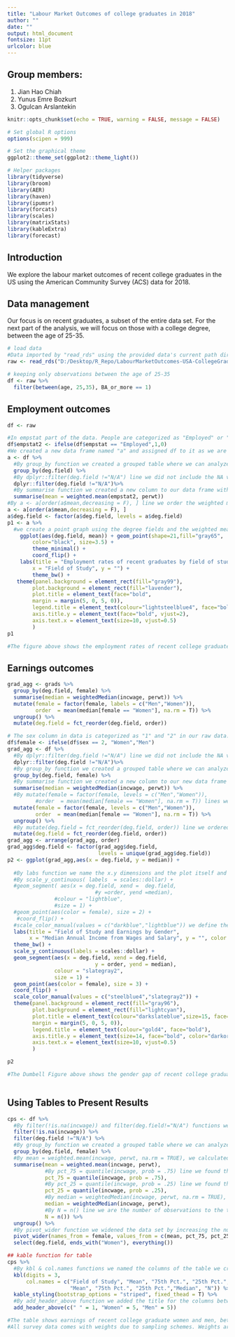 ```yaml
---
title: "Labour Market Outcomes of college graduates in 2018"
author: ""
date: ""
output: html_document
fontsize: 11pt
urlcolor: blue
---
```

## Group members:
1. Jian Hao Chiah
2. Yunus Emre Bozkurt
3. Ogulcan Arslantekin

```r
knitr::opts_chunk$set(echo = TRUE, warning = FALSE, message = FALSE)

# Set global R options
options(scipen = 999)

# Set the graphical theme
ggplot2::theme_set(ggplot2::theme_light())

# Helper packages
library(tidyverse)
library(broom)
library(AER)
library(haven)
library(ipumsr)
library(forcats)
library(scales)
library(matrixStats)
library(kableExtra)
library(forecast)
```


## Introduction

We explore the labour market outcomes of recent college graduates in the US using the American Community Survey (ACS) data for 2018.  


## Data management

Our focus is on recent graduates, a subset of the entire data set.  For the next part of the analysis, we will focus on those with a college degree, between the age of 25-35.  

```r
# load data
#Data imported by "read_rds" using the provided data's current path directory on my pc.
raw <- read_rds("D:/Desktop/R_Repo/LabourMarketOutcomes-USA-CollegeGraduates/recent_grads.rds")

# keeping only observations between the age of 25-35
df <- raw %>% 
  filter(between(age, 25,35), BA_or_more == 1)

```

## Employment outcomes

```r
df <- raw

#In empstat part of the data. People are categorized as "Employed" or "Unemployed". We can not calculate the weighted mean of the employment status with if they are categorical so we added a new column to the data frame named "empstat2"we link the epstat column with "$".In this column the "Employed" people become "1" and "Unemployed" people become "0"
df$empstat2 <- ifelse(df$empstat == "Employed",1,0)
#We created a new data frame named "a" and assigned df to it as we are gonna process & analyze the data from df we created in the first code chunk.
a <- df %>%
  #By group_by function we created a grouped table where we can analyze the data by groups. The data will be grouped by degree fields.
  group_by(deg.field) %>%
  #By dplyr::filter(deg.field !="N/A") line we did not include the NA variable in our groups.
  dplyr::filter(deg.field !="N/A")%>% 
  #By summarise function we created a new column to our data frame with the weighted mean of the employment status by groups (degree fields).
  summarise(mean = weighted.mean(empstat2, perwt))
#By a <- a[order(a$mean,decreasing = F), ] line we order the weighted means we calculated from lowest to highest(decreasing = F).
a <- a[order(a$mean,decreasing = F), ]
a$deg.field <- factor(a$deg.field, levels = a$deg.field)
p1 <- a %>% 
  #we create a point graph using the degree fields and the weighted mean employment rates. In the first line we assigned deg.field(degree fields) to x, and mean(weighted mean) to y but with coord_flip function   horizontal dimension becomes vertical, and vertical dimension becomes horizontal. 
    ggplot(aes(deg.field, mean)) + geom_point(shape=21,fill="gray65",
        color="black", size=3.5) +
        theme_minimal() +  
        coord_flip() +
    labs(title = "Employment rates of recent graduates by field of study",
        x = "Field of Study", y = "") +
        theme_bw() +
   theme(panel.background = element_rect(fill="gray99"),
        plot.background = element_rect(fill="lavender"),
        plot.title = element_text(face="bold", 
        margin = margin(5, 0, 5, 0)),
        legend.title = element_text(colour="lightsteelblue4", face="bold"),
        axis.title.y = element_text(face="bold", vjust=2),
        axis.text.x = element_text(size=10, vjust=0.5)
        )
p1

#The figure above shows the employment rates of recent college graduates, between the age of 25-35, by field of study. As the statistical measure of earning outcomes median is used in order to eliminate the    outliers' effect on the result. Highest rate of employment among recent college graduates between the age of 25-35 is belong to the ones who graduated from Electrical, Mechanic Repairs and lowest employment    rate with the same constraints belongs to the ones who graduated from Family, Consumer Sciences.

```


## Earnings outcomes

```r
grad_agg <- grads %>%
  group_by(deg.field, female) %>%
  summarise(median = weightedMedian(incwage, perwt)) %>%
  mutate(female = factor(female, labels = c("Men","Women")),
         order  = mean(median[female == "Women"], na.rm = T)) %>%
  ungroup() %>% 
  mutate(deg.field = fct_reorder(deg.field, order)) 
```


```r
# The sex column in data is categorized as "1" and "2" in our raw data. "1" means male and "2" means female. We created a new column with the date from "sex" column from the data and we changed 1s as Men and 2s as Women by df$female <- ifelse(df$sex == 2, "Women","Men") line.
df$female <- ifelse(df$sex == 2, "Women","Men")
grad_agg <- df %>%
  #By dplyr::filter(deg.field !="N/A") line we did not include the NA variable in our groups.
  dplyr::filter(deg.field !="N/A")%>% 
  #By group_by function we created a grouped table where we can analyze the data by groups. The data will be grouped by degree fields and the gender of the people(female).
  group_by(deg.field, female) %>%
  #By summarise function we created a new column to our new data frame with the weighted median of the incomes of the people by groups (degree fields).
  summarise(median = weightedMedian(incwage, perwt)) %>%
  #By mutate(female = factor(female, levels = c("Men","Women")),
         #order  = mean(median[female == "Women"], na.rm = T)) lines we encode the female vector as a factor and order the values.
  mutate(female = factor(female, levels = c("Men","Women")),
         order  = mean(median[female == "Women"], na.rm = T)) %>%
  ungroup() %>% 
  #By mutate(deg.field = fct_reorder(deg.field, order)) line we ordered the degree fields based on the female weighted median values as we assigned to order.
  mutate(deg.field = fct_reorder(deg.field, order)) 
grad_agg <- arrange(grad_agg, order)
grad_agg$deg.field <- factor(grad_agg$deg.field, 
                             levels = unique(grad_agg$deg.field))
p2 <- ggplot(grad_agg,aes(x = deg.field, y = median)) +
  
  #By labs function we name the x.y dimensions and the plot itself and we used two different colors to show the genders by defining the color in labs function.
  #By scale_y_continuous( labels  = scales::dollar) +
  #geom_segment( aes(x = deg.field, xend =  deg.field, 
                            #y =order, yend =median),
               #colour = "lightblue", 
               #size = 1) +
  #geom_point(aes(color = female), size = 2) + 
   #coord_flip() +
  #scale_color_manual(values = c("darkblue","lightblue")) we define the details of the plot by defining the x, y dimensions, the size of the dots and the colors to show the genders. 
  labs(title = "Field of Study and Earnings by Gender",
       x = "Median Annual Income from Wages and Salary", y = "", color = "Earnings") +
  theme_bw() +
  scale_y_continuous(labels = scales::dollar) +
  geom_segment(aes(x = deg.field, xend = deg.field, 
                            y = order, yend = median),
               colour = "slategray2", 
               size = 1) +
  geom_point(aes(color = female), size = 3) + 
  coord_flip() +
  scale_color_manual(values = c("steelblue4","slategray2")) +
  theme(panel.background = element_rect(fill="gray96"),
        plot.background = element_rect(fill="lightcyan"),
        plot.title = element_text(colour="darkslateblue",size=15, face="bold", 
        margin = margin(5, 0, 5, 0)),
        legend.title = element_text(colour="gold4", face="bold"),
        axis.title.y = element_text(size=14, face="bold", color="darkorchid3",    vjust=2),
        axis.text.x = element_text(size=10, vjust=0.5)
        )

p2

#The Dumbell Figure above shows the gender gap of recent college graduates, between the age of 25-35, in median earnings by field of study. The field of studies ordered by highest female earnings to lowest female earning field. As it can be seen in the figure men are earning more almost in all fields than women by a substantial difference. Only women, between the age of 25-35, who are graduated from law department earns more than men. Recent college graduate women between the age of 25-35 earns the highest in Military Technology field and, recent college graduate men between the age of 25-35 earns the highest in engineering field.
           
```

## Using Tables to Present Results

```r
cps <- df %>% 
  #By filter(!is.na(incwage)) and filter(deg.field!="N/A") functions we omit the NA observations in income and degree field part of the data.
  filter(!is.na(incwage)) %>% 
  filter(deg.field !="N/A") %>% 
  #By group_by function we created a grouped table where we can analyze the data by groups. The data will be grouped by degree fields and the gender of the people(female).
  group_by(deg.field, female) %>% 
  #By mean = weighted.mean(incwage, perwt, na.rm = TRUE), we calculated the weighted mean incomes (NAs are excluded)
  summarise(mean = weighted.mean(incwage, perwt),
            #By pct_75 = quantile(incwage, prob = .75) line we found the third quantile
            pct_75 = quantile(incwage, prob = .75),
            #By pct_25 = quantile(incwage, prob = .25) line we found the first quantile
            pct_25 = quantile(incwage, prob = .25),
            #By median = weightedMedian(incwage, perwt, na.rm = TRUE), we calculated the weighted median incomes (NAs are excluded) 
            median = weightedMedian(incwage, perwt),
            #By N = n() line we are the number of observations to the table.
            N = n()) %>% 
  ungroup() %>% 
  #By pivot_wider function we widened the data set by increasing the number of columns and decreasing the number of rows.
  pivot_wider(names_from = female, values_from = c(mean, pct_75, pct_25, median, N) ) %>% 
  select(deg.field, ends_with("Women"), everything())

## kable function for table
cps %>% 
  #By kbl & col.names functions we named the columns of the table we created.
  kbl(digits = 3,
      col.names = c("Field of Study", "Mean", "75th Pct.", "25th Pct.", "Median", "N", 
                    "Mean", "75th Pct.", "25th Pct.","Median", "N")) %>%  
  kable_styling(bootstrap_options = "striped", fixed_thead = T) %>% 
  #By add_header_above function we added the title for the columns between 2-6 and 7-11. 2-6 columns' header is Women since we are calculating the values for female. 7-10 columns' header is Men since we are calculating the values for male.
  add_header_above(c(" " = 1, "Women" = 5, "Men" = 5))

#The table shows earnings of recent college graduate women and men, between the age of 25-35, by their fields of studies. The median and mean values of earnings' of men and women are displayed in the table with number of observations. Also, the 25th and 75th percentiles shown in the figure to help to understand the variation in earning of men and women in their field of studies. 
#All survey data comes with weights due to sampling schemes. Weights are important for getting statistics for the population so we used weighted mean and weighted median.

```